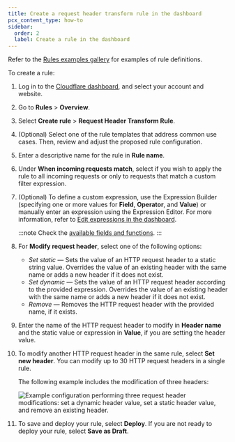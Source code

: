 ```yaml
---
title: Create a request header transform rule in the dashboard
pcx_content_type: how-to
sidebar:
  order: 2
  label: Create a rule in the dashboard
---
```



Refer to the [Rules examples gallery](/rules/transform/examples/?operation=Request+modification) for examples of rule definitions.

To create a rule:

1. Log in to the [Cloudflare dashboard](https://dash.cloudflare.com/), and select your account and website.

2. Go to **Rules** > **Overview**.

3. Select **Create rule** > **Request Header Transform Rule**.

4. (Optional) Select one of the rule templates that address common use cases. Then, review and adjust the proposed rule configuration.

5. Enter a descriptive name for the rule in **Rule name**.

6. Under **When incoming requests match**, select if you wish to apply the rule to all incoming requests or only to requests that match a custom filter expression.

7. (Optional) To define a custom expression, use the Expression Builder (specifying one or more values for **Field**, **Operator**, and **Value**) or manually enter an expression using the Expression Editor. For more information, refer to [Edit expressions in the dashboard](/ruleset-engine/rules-language/expressions/edit-expressions/).

   :::note
   Check the [available fields and functions](/rules/transform/request-header-modification/reference/fields-functions/).
   :::

8. For **Modify request header**, select one of the following options:

   - _Set static_ — Sets the value of an HTTP request header to a static string value. Overrides the value of an existing header with the same name or adds a new header if it does not exist.
   - _Set dynamic_ — Sets the value of an HTTP request header according to the provided expression. Overrides the value of an existing header with the same name or adds a new header if it does not exist.
   - _Remove_ — Removes the HTTP request header with the provided name, if it exists.

9. Enter the name of the HTTP request header to modify in **Header name** and the static value or expression in **Value**, if you are setting the header value.

10. To modify another HTTP request header in the same rule, select **Set new header**. You can modify up to 30 HTTP request headers in a single rule.

    The following example includes the modification of three headers:

    ![Example configuration performing three request header modifications: set a dynamic header value, set a static header value, and remove an existing header.](~/assets/images/rules/transform/request-header-modification-example.png)

11. To save and deploy your rule, select **Deploy**. If you are not ready to deploy your rule, select **Save as Draft**.

    <Render file="rules-creation-dash-dns-popup" />
